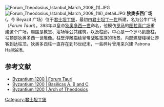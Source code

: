 [[Image:Forum_Theodosius_Istanbul_March_2008_(1).JPG|thumb]]
[[Image:Forum_Theodosius_Istanbul_March_2008_(18)_detail.JPG|thumb]]
'''狄奥多西广场''' ({{lang-el|φόρος Θεοδοσίου}}，今 Beyazit 广场）位于[[君士坦丁堡|君士坦丁堡]]，最初由[[君士坦丁一世|君士坦丁一世]]所建，名为公牛广场（''Forum Tauri''）。393年以皇帝[[狄奥多西一世|狄奥多西一世]]命名，他模仿[[罗马|罗马]]的[[图拉真广场|图拉真广场]]重建这个广场，周围是教堂、浴场等公共建筑，以及柱廊，中心是一个罗马凯旋柱，柱顶是狄奥多西一世雕像。柱壁浮雕描绘皇帝战胜蛮族的场景。内部螺旋楼梯让游客到达柱顶。狄奥多西柱一直存在到15世纪末，一些碎片曾用来兴建 Patrona Halil浴场。 

== 参考文献 ==
{{commonscat-inline}}
* [http://www.byzantium1200.com/forum-t.html Byzantium 1200 | Forum Tauri] {{Wayback|url=http://www.byzantium1200.com/forum-t.html |date=20080509085225 }}
* [http://www.byzantium1200.com/beyazit.html Byzantium 1200 | Basilicas A, B and C] {{Wayback|url=http://www.byzantium1200.com/beyazit.html |date=20080509163506 }} 
* [http://www.byzantium1200.com/tauri.html Byzantium 1200 | Arch of Theodosios] {{Wayback|url=http://www.byzantium1200.com/tauri.html |date=20080511201607 }}

{{coord|display=title|41|0|35|N|28|57|49|E}}

[[Category:君士坦丁堡|Category:君士坦丁堡]]